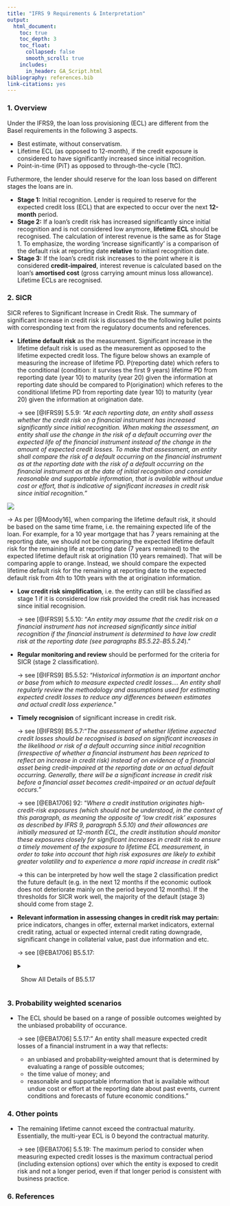```yaml
---
title: "IFRS 9 Requirements & Interpretation"
output:
  html_document:
    toc: true
    toc_depth: 3
    toc_float:
      collapsed: false
      smooth_scroll: true
    includes:
      in_header: GA_Script.html
bibliography: references.bib
link-citations: yes
---
```



### 1. Overview

Under the IFRS9, the loan loss provisioning (ECL) are different from the Basel requirements in the following 3 aspects.

* Best estimate, without conservatism.
* Lifetime ECL (as opposed to 12-month), if the credit exposure is considered to have significantly increased since initial recognition.
* Point-in-time (PiT) as opposed to through-the-cycle (TtC).


Futhermore, the lender should reserve for the loan loss based on different stages the loans are in.

* **Stage 1:** Initial recognition. Lender is required to reserve for the expected credit loss (ECL) that are expected to occur over the next **12-month** period.
* **Stage 2:** If a loan’s credit risk has increased significantly since initial recognition and is not considered low anymore, **lifetime ECL** should be recognised. The calculation of interest revenue is the same as for Stage 1. To emphasize, the wording 'increase significantly' is a comparison of the default risk at reporting date **relative** to initianl recognition date. 
* **Stage 3:**  If the loan’s credit risk increases to the point where it is considered **credit-impaired**, interest revenue is calculated based on the loan’s **amortised cost** (gross carrying amount minus loss allowance). Lifetime ECLs are recognised.


### 2. SICR
SICR referes to Significant Increase in Credit Risk. The summary of significant increase in credit risk is discussed the the following bullet points with corresponding text from the regulatory documents and references.

* **Lifetime default risk** as the measurement. Significant increase in the lifetime default risk is used as the measurement as opposed to the lifetime expected credit loss. The figure below shows an example of measuring the increase of lifetime PD. P(reporting date) which refers to the conditional (condition: it survises the first 9 years) lifetime PD from reporting date (year 10) to maturity (year 20) given the information at reporting date should be compared to P(origination) which referes to the conditional lifetime PD from reporting date (year 10) to maturity (year 20) given the information at origination date.

  $\to$ see [@IFRS9] 5.5.9: *"At each reporting date, an entity shall assess whether the credit risk on a financial instrument has increased significantly since initial recognition. When making the assessment, an entity shall use the change in the risk of a default occurring over the expected life of the financial instrument instead of the change in the amount of expected credit losses. To make that assessment, an entity shall compare the risk of a default occurring on the financial instrument as at the reporting date with the risk of a default occurring on the financial instrument as at the date of initial recognition and consider reasonable and supportable information, that is available without undue cost or effort, that is indicative of significant increases in credit risk since initial recognition."*
  
<img src="SICR.png" />


  $\to$ As per [@Moody16], when comparing the lifetime default risk, it should be based on the same time frame, i.e. the remaining expected life of the loan. For example, for a 10 year mortgage that has 7 years remaining at the reporting date, we should not be comparing the expected lifetime default risk for the remaining life at reporting date (7 years remained) to the expected lifetime default risk at origination (10 years remained). That will be comparing apple to orange. Instead, we should compare the expected lifetime default risk for the remaining at reporting date to the expected default risk from 4th to 10th years with the at origination information.

* **Low credit risk simplification**, i.e. the entity can still be classified as stage 1 if it is considered low risk provided the credit risk has increased since initial recognision.

  $\to$ see [@IFRS9] 5.5.10: "*An entity may assume that the credit risk on a financial instrument has not increased significantly since initial recognition if the financial instrument is determined to have low credit risk at the reporting date (see paragraphs B5.5.22`–`B5.5.24*)."
  
* **Regular monitoring and review** should be performed for the criteria for SICR (stage 2 classification).

  $\to$ see [@IFRS9] B5.5.52: "*Historical information is an important anchor or base from which to measure expected credit losses.... An entity shall regularly review the methodology and assumptions used for estimating expected credit losses to reduce any differences between estimates and actual credit loss experience.*"
  
* **Timely recognision** of significant increase in credit risk. 

  $\to$ see [@IFRS9] B5.5.7:"*The assessment of whether lifetime expected credit losses should be recognised is based on significant increases in the likelihood or risk of a default occurring since initial recognition (irrespective of whether a financial instrument has been repriced to reflect an increase in credit risk) instead of on evidence of a financial asset being credit-impaired at the reporting date or an actual default occurring. Generally, there will be a significant increase in credit risk before a financial asset becomes credit-impaired or an actual default occurs.*"

  $\to$ see [@EBA1706] 92: "*Where a credit institution originates high-credit-risk exposures (which should not be understood, in the context of this paragraph, as meaning the opposite of ‘low credit risk’ exposures as described by IFRS 9, paragraph 5.5.10) and their allowances are initially measured at 12-month ECL, the credit institution should monitor these exposures closely for significant increases in credit risk to ensure a timely movement of the exposure to lifetime ECL measurement, in order to take into account that high risk exposures are likely to exhibit greater volatility and to experience a more rapid increase in credit risk*"
  
  $\to$ this can be interpreted by how well the stage 2 classification predict the future default (e.g. in the next 12 months if the economic outlook does not deteriorate mainly on the period beyond 12 months). If the thresholds for SICR work well, the majority of the default (stage 3) should come from stage 2. 
  
* **Relevant information in assessing changes in credit risk may pertain:** price indicators, changes in offer, external market indicators, external credit rating, actual or expected internal credit rating downgrade, significant change in collaterial value, past due information and etc.

  $\to$ see [@EBA1706] B5.5.17: 
  <details>
<summary>
<a class="btnfire small stroke"><em class="fas fa-chevron-circle-down"></em>&nbsp;&nbsp;Show All Details of B5.5.17</a>    
</summary>
 "*The following non-exhaustive list of information may be relevant in assessing changes in credit risk*:
    * *Significant changes in internal **price indicators** of credit risk as a result of a change in credit risk since inception, including, but not limited to, the credit spread that would result if a particular financial instrument or similar financial instrument with the same terms and the same counterparty were newly originated or issued at the reporting date.*
    * *Other **changes in offer** such as the rates or terms of an existing financial instrument that would be significantly different if the instrument was newly originated or issued at the reporting date (such as more stringent covenants, increased amounts of collateral or guarantees, or higher income coverage) because of changes in the credit risk of the financial instrument since initial recognition*
    * *significant changes in **external market indicators** of credit risk for a particular financial instrument or similar financial instruments with the same expected life. Changes in market indicators of credit risk include, but are not
limited to:*

      * *the credit spread;*
      * *the credit default swap prices for the borrower;*
      * *the length of time or the extent to which the fair value of a financial asset has been less than its amortised cost; *
      * other market information related to the borrower, such as changes in the price of a borrower’s debt (e.g. **bond**) and **equity instruments**.
  * *an actual or expected significant change in the financial instrument’s **external credit rating***.
  * *an actual or expected **internal credit rating downgrade** for the borrower or decrease in behavioural scoring used to assess credit risk internally. Internal credit ratings and internal behavioural scoring are more reliable when they are mapped to external ratings or supported by default studies.*
  * *existing or forecast adverse changes in business, financial or economic conditions that are expected to cause a significant change in the borrower’s ability to meet its debt obligations, such as an actual or expected increase in **interest rates** or an actual or expected significant increase in **unemployment rates***
  * *an actual or expected significant change in the **operating results** of the borrower. Examples include actual or expected declining revenues or margins, increasing operating risks, working capital deficiencies, decreasing asset quality, increased balance sheet leverage, liquidity, management problems or changes in the scope of business or organisational structure (such as the discontinuance of a segment of the business) that results in a significant change in the borrower’s ability to meet its debt obligations.*
  * *significant increases in credit risk on other financial instruments of the same borrower*
  * *an actual or expected significant adverse change in the **regulatory**, economic, or **technological environment** of the borrower that results in a significant change in the borrower’s ability to meet its debt obligations, such as a decline in the demand for the borrower’s sales product because of a shift in technology.*
  * *significant changes in the value of the **collateral** supporting the obligation or in the quality of third-party guarantees or credit enhancements, which are expected to reduce the borrower’s economic incentive to make scheduled contractual payments or to otherwise have an effect on the probability of a default occurring. **For example, if the value of collateral declines because house prices decline, borrowers in some jurisdictions have a greater incentive to default on their mortgages.***
  * *a significant change in the quality of the guarantee provided by a shareholder (or an individual’s parents) if the shareholder (or parents) have an incentive and financial ability to prevent default by capital or cash infusion*
  * *significant changes, such as reductions in financial support from a parent entity or other affiliate or an actual or expected significant change in the quality of credit enhancement, that are expected to reduce the borrower’s
economic incentive to make scheduled contractual payments. Credit quality enhancements or support include the consideration of the financial condition of the guarantor and/or, for interests issued in securitisations, whether subordinated interests are expected to be capable of absorbing expected credit losses (for example, on the loans underlying the security).*
  * *expected changes in the loan documentation including an expected breach of contract that may lead to covenant waivers or amendments, interest payment holidays, interest rate step-ups, requiring additional collateral or guarantees, or other changes to the contractual framework of the instrument.*
  * *significant changes in the expected performance and behaviour of the borrower, including changes in the payment status of borrowers in the **group** (for example, an increase in the expected number or extent of delayed contractual payments or significant increases in the expected number of credit card borrowers who are expected to approach or exceed their credit limit or who are expected to be paying the minimum monthly amount).*
  * *changes in the entity’s credit management approach in relation to the financial instrument; ie based on emerging indicators of changes in the credit risk of the financial instrument, the entity’s credit risk management practice is expected to become more active or to be focused on managing the instrument, including the instrument becoming more closely monitored or controlled, or the entity specifically intervening with the borrower.*
  * ***past due information**, including the rebuttable presumption as set out in paragraph*"

</details>
  
  
 

### 3. Probability weighted scenarios


* The ECL should be based on a range of possible outcomes weighted by the unbiased probability of occurance.

  $\to$ see [@EBA1706] 5.5.17:"	
An entity shall measure expected credit losses of a financial instrument in a way that reflects:
  * an unbiased and probability‑weighted amount that is determined by evaluating a range of possible outcomes;
  * the time value of money; and
  * reasonable and supportable information that is available without undue cost or effort at the reporting date about past events, current conditions and forecasts of future economic conditions."
  
  
### 4. Other points

  
* The remaining lifetime cannot exceed the contractual maturity. Essentially, the multi-year ECL is 0 beyond the contractual maturity.

  $\to$ see [@EBA1706] 5.5.19: The maximum period to consider when measuring expected credit losses is the maximum contractual period (including extension options) over which the entity is exposed to credit risk and not a longer period, even if that longer period is consistent with business practice.
  


### 6. References
  
  
  

